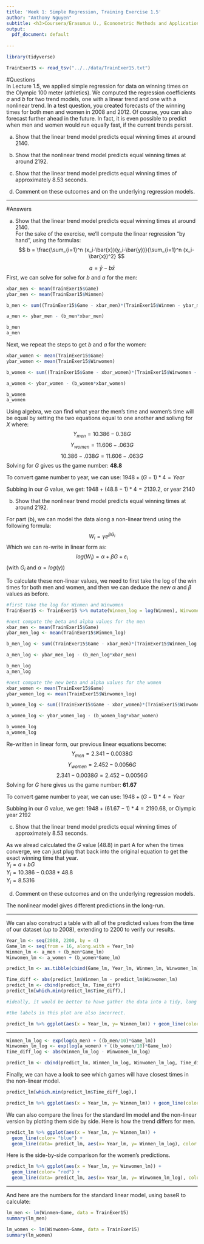 ```yaml
---
title: 'Week 1: Simple Regression, Training Exercise 1.5'
author: "Anthony Nguyen"
subtitle: <h3>Coursera/Erasumus U., Econometric Methods and Applications</h3>
output:
  pdf_document: default
  
---
```

```r
library(tidyverse)
```

```r
TrainExer15 <- read_tsv("../../data/TrainExer15.txt")
```

#Questions  
In Lecture 1.5, we applied simple regression for data on winning times on the Olympic 100 meter (athletics). We computed the regression coefficients $a$ and $b$ for two trend models, one with a linear trend and one with a nonlinear trend. In a test question, you created forecasts of the winning times for both men and women in 2008 and 2012. Of course, you can also forecast further ahead in the future. In fact, it is even possible to predict when men and women would run equally fast, if the current trends persist.  
  
  (a) Show that the linear trend model predicts equal winning times at around 2140.  
    
  (b) Show that the nonlinear trend model predicts equal winning times at around 2192.  
    
  (c) Show that the linear trend model predicts equal winning times of approximately 8.53 seconds.  
    
  (d) Comment on these outcomes and on the underlying regression models.  
    
***    

#Answers  
  
 (a) Show that the linear trend model predicts equal winning times at around 2140.  
For the sake of the exercise, we'll compute the linear regression "by hand", using the formulas:  
$$
b = \frac{\sum_{i=1}^n (x_i-\bar{x})(y_i-\bar{y})}{\sum_{i=1}^n (x_i-\bar{x})^2}
$$ 

$$
a = \bar{y} - b\bar{x}
$$ 
First, we can solve for solve for $b$ and $a$ for the men:  
```r
xbar_men <- mean(TrainExer15$Game)
ybar_men <- mean(TrainExer15$Winmen)

b_men <- sum((TrainExer15$Game - xbar_men)*(TrainExer15$Winmen - ybar_men)) / sum((TrainExer15$Game - xbar_men)^2)

a_men <- ybar_men - (b_men*xbar_men)

b_men
a_men
```
Next, we repeat the steps to get $b$ and $a$ for the women:
```r
xbar_women <- mean(TrainExer15$Game)
ybar_women <- mean(TrainExer15$Winwomen)

b_women <- sum((TrainExer15$Game - xbar_women)*(TrainExer15$Winwomen - ybar_women)) / sum((TrainExer15$Game - xbar_women)^2)

a_women <- ybar_women - (b_women*xbar_women)

b_women
a_women
```
Using algebra, we can find what year the men's time and women's time will be equal by setting the two equations equal to one another and solivng for $X$ where:
$$
Y_{men} = 10.386 - 0.38G
$$
$$
Y_{women} = 11.606 - .063G  
$$
$$
10.386 - .038G = 11.606 - .063G
$$
Solving for $G$ gives us the game number: **48.8**

To convert game number to year, we can use: $1948 + (G-1) * 4 = Year$  

Subbing in our $G$ value, we get: $1948 + (48.8-1) * 4 = 2139.2$, or year $2140$  
    
    
  (b) Show that the nonlinear trend model predicts equal winning times at around 2192.    
    
For part (b), we can model the data along a non-linear trend using the following formula:  
$$
W_i = \gamma e^{\beta G_i}
$$
Which we can re-write in linear form as:  
$$
log(W_i) = \alpha + \beta G + \varepsilon_i
$$
(with $G_i$ and $\alpha = log(\gamma)$)  
  
To calculate these non-linear values, we need to first take the log of the win times for both men and women, and then we can deduce the new $\alpha$ and $\beta$ values as before.
```r
#first take the log for Winmen and Winwomen
TrainExer15 <- TrainExer15 %>% mutate(Winmen_log = log(Winmen), Winwomen_log = log(Winwomen))

#next compute the beta and alpha values for the men
xbar_men <- mean(TrainExer15$Game)
ybar_men_log <- mean(TrainExer15$Winmen_log)

b_men_log <- sum((TrainExer15$Game - xbar_men)*(TrainExer15$Winmen_log - ybar_men_log)) / sum((TrainExer15$Game - xbar_men)^2)

a_men_log <- ybar_men_log - (b_men_log*xbar_men)

b_men_log
a_men_log

#next compute the new beta and alpha values for the women
xbar_women <- mean(TrainExer15$Game)
ybar_women_log <- mean(TrainExer15$Winwomen_log)

b_women_log <- sum((TrainExer15$Game - xbar_women)*(TrainExer15$Winwomen_log - ybar_women_log)) / sum((TrainExer15$Game - xbar_women)^2)

a_women_log <- ybar_women_log - (b_women_log*xbar_women)

b_women_log
a_women_log
```
Re-written in linear form, our previous linear equations become:
$$
Y_{men} = 2.341 - 0.0038G
$$
$$
Y_{women} = 2.452 - 0.0056G  
$$
$$
2.341 - 0.0038G = 2.452 - 0.0056G
$$
Solving for $G$ here gives us the game number: **61.67**

To convert game number to year, we can use: $1948 + (G-1) * 4 = Year$  

Subbing in our $G$ value, we get: $1948 + (61.67 - 1) * 4 = 2190.68$, or Olympic year $2192$
  
  
  (c) Show that the linear trend model predicts equal winning times of approximately 8.53 seconds.    
    
As we alread calculated the $G$ value (48.8) in part A for when the times converge, we can just plug that back into the original equation to get the exact winning time that year.  
$Y_i = a + bG$  
$Y_i = 10.386 - 0.038*48.8$  
$Y_i = 8.5316$  
    
      
(d) Comment on these outcomes and on the underlying regression models.    
  
  The nonlinear model gives different predictions in the long-run.
  

***     
We can also construct a table with all of the predicted values from the time of our dataset (up to 2008), extending to 2200 to verify our results.
```r
Year_lm <- seq(2008, 2200, by = 4)
Game_lm <- seq(from = 16, along.with = Year_lm)
Winmen_lm <- a_men + (b_men*Game_lm)
Winwomen_lm <- a_women + (b_women*Game_lm)

predict_lm <- as.tibble(cbind(Game_lm, Year_lm, Winmen_lm, Winwomen_lm))
```

```r
Time_diff <- abs(predict_lm$Winmen_lm - predict_lm$Winwomen_lm)
predict_lm <- cbind(predict_lm, Time_diff)
predict_lm[which.min(predict_lm$Time_diff),]
```

```r
#ideally, it would be better to have gather the data into a tidy, long format for the purposes of analysis and plotting, but to keep it simple for this exercise, and to keep the data frame or predicted values in a similar, comparable format, we will leave it as is.

#the labels in this plot are also incorrect. 

predict_lm %>% ggplot(aes(x = Year_lm, y= Winmen_lm)) + geom_line(color= "blue") + geom_line(data= predict_lm, aes(x= Year_lm, y= Winwomen_lm), color = "red")
```

***  
  
```r
Winmen_lm_log <- exp(log(a_men) + ((b_men/10)*Game_lm))
Winwomen_lm_log <- exp(log(a_women) + ((b_women/10)*Game_lm))
Time_diff_log <- abs(Winmen_lm_log - Winwomen_lm_log)

predict_lm <- cbind(predict_lm, Winmen_lm_log, Winwomen_lm_log, Time_diff_log)
```

Finally, we can have a look to see which games will have closest times in the non-linear model.  
```r
predict_lm[which.min(predict_lm$Time_diff_log),]
```

```r
predict_lm %>% ggplot(aes(x = Year_lm, y= Winmen_lm)) + geom_line(color= "blue") + geom_line(data= predict_lm, aes(x= Year_lm, y= Winwomen_lm_log), color = "red")
```

We can also compare the lines for the standard lm model and the non-linear version by plotting them side by side.  Here is how the trend differs for men.
```r
predict_lm %>% ggplot(aes(x = Year_lm, y= Winmen_lm)) +
  geom_line(color= "blue") + 
  geom_line(data= predict_lm, aes(x= Year_lm, y= Winmen_lm_log), color = "blue4")
```
  
Here is the side-by-side comparison for the women's predictions.
```r
predict_lm %>% ggplot(aes(x = Year_lm, y= Winwomen_lm)) +
  geom_line(color= "red") + 
  geom_line(data= predict_lm, aes(x= Year_lm, y= Winwomen_lm_log), color = "red4")
```

***  
  
And here are the numbers for the standard linear model, using baseR to calculate:
```r
lm_men <- lm(Winmen~Game, data = TrainExer15)
summary(lm_men)
```

```r
lm_women <- lm(Winwomen~Game, data = TrainExer15)
summary(lm_women)
```

